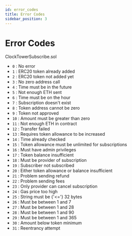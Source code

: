 ```yaml
---
id: error_codes
title: Error Codes
sidebar_position: 3
--- 
```


# Error Codes

ClockTowerSubscribe.sol

- `0` : No error
- `1` : ERC20 token already added
- `2` : ERC20 token not added yet
- `3` : No zero address call
- `4` : Time must be in the future
- `5` : Not enough ETH sent
- `6` : Time must be on the hour
- `7` : Subscription doesn't exist
- `8` : Token address cannot be zero
- `9` : Token not approved
- `10` : Amount must be greater than zero
- `11` : Not enough ETH in contract
- `12` : Transfer failed
- `13` : Requires token allowance to be increased
- `14` : Time already checked
- `15` : Token allowance must be unlimited for subscriptions
- `16` : Must have admin privileges
- `17` : Token balance insufficient
- `18` : Must be provider of subscription
- `19` : Subscriber not subscribed
- `20` : Either token allowance or balance insufficient
- `21` : Problem sending refund
- `22` : Problem sending fees
- `23` : Only provider can cancel subscription
- `24` : Gas price too high
- `25` : String must be {'<='} 32 bytes
- `26` : Must be between 1 and 7
- `27` : Must be between 1 and 28
- `28` : Must be between 1 and 90
- `29` : Must be between 1 and 365
- `30` : Amount below token minimum
- `31` : Reentrancy attempt